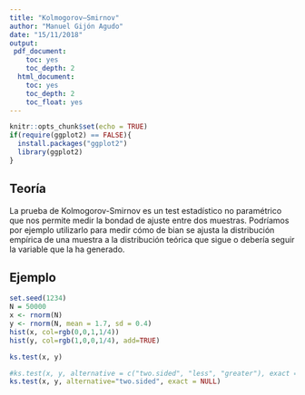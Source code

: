 ```yaml
---
title: "Kolmogorov–Smirnov"
author: "Manuel Gijón Agudo"
date: "15/11/2018"
output: 
 pdf_document:
    toc: yes
    toc_depth: 2
  html_document:
    toc: yes
    toc_depth: 2
    toc_float: yes
---
```


```r
knitr::opts_chunk$set(echo = TRUE)
if(require(ggplot2) == FALSE){
  install.packages("ggplot2")
  library(ggplot2)
}
```

## Teoría

  La prueba de Kolmogorov-Smirnov es un test estadístico no paramétrico que nos permite medir la bondad de ajuste entre dos muestras. Podríamos por ejemplo utilizarlo para medir cómo de bian se ajusta la distribución empírica de una muestra a la distribución teórica que sigue o debería seguir la variable que la ha generado.
  
  
## Ejemplo

```r
set.seed(1234)
N = 50000
x <- rnorm(N)
y <- rnorm(N, mean = 1.7, sd = 0.4)
hist(x, col=rgb(0,0,1,1/4))
hist(y, col=rgb(1,0,0,1/4), add=TRUE)
```

```r
ks.test(x, y)
```


```r
#ks.test(x, y, alternative = c("two.sided", "less", "greater"), exact = NULL)
ks.test(x, y, alternative="two.sided", exact = NULL)
```
